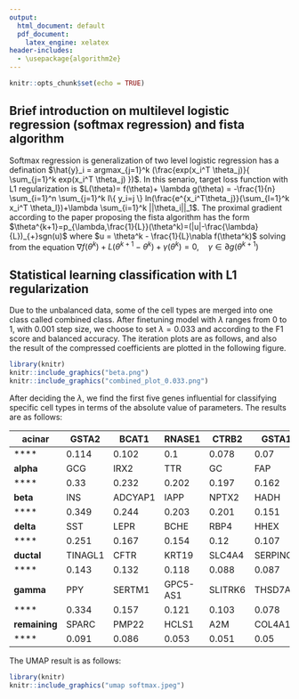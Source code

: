 ```yaml
---
output: 
  html_document: default
  pdf_document:
    latex_engine: xelatex
header-includes:
  - \usepackage{algorithm2e}
---
```


```r
knitr::opts_chunk$set(echo = TRUE)
```

<!--

## Model definition 

$$ \hat{y}_i = argmax_{j=1}^k (\frac{exp(x_i^T \theta_j)}{ \sum_{j=1}^k exp(x_i^T \theta_j) })  $$

## Loss function

$$ L(\theta)= f(\theta)+ \lambda g(\theta) = -\frac{1}{n} \sum_{i=1}^n \sum_{j=1}^k I\{ y_i=j \} ln(\frac{e^{x_i^T\theta_j}}{\sum_{l=1}^k x_i^T \theta_l})+\lambda \sum_{i=1}^k ||\theta_i||_1 $$

## Proximal dradient  and Iterative optimizing via fista algorithm

$$ \nabla f(\theta^k)+L(\theta^{k+1}-\theta^k)+\partial g =0 $$
$$ \theta^{k+1}=p_{\lambda,\frac{1}{L}}(\theta^k)=(|u|-\frac{\lambda}{L})_{+}sgn(u) $$ 
$$ u = \theta^k - \frac{1}{L}\nabla f(\theta^k) $$

\begin{algorithm}[H]
\SetAlgoLined
\textbf{Initialization:} Take \(L_0 = 1\), some \(\eta = 1.1\), and \(\theta_0 \in \mathbb{R}^{p \times k}\). Set \(\gamma_1 = \theta_0, t_1 = 1\).\\
 \While{\(\max\left(\left|\theta_{\text{new}} - \theta_{\text{old}}\right|\right) > 10^{-6}\)}{
  \For{\(m \geq 1\)}{
  Find the smallest nonnegative integers \(i_m\) such that with \(L = \eta^{i_m}L_{m-1}\)\\
  \(F(p_{\lambda,\frac{1}{L}}(\gamma_m)) \leq Q_L(p_{\lambda,\frac{1}{L}}(\gamma_m), \gamma_m)\).\\
  Set \(L_m = \eta^{i_m}L_{m-1}\) and compute\\
  \(\theta_m = p_{\lambda,\frac{1}{L_m}}(\gamma_m)\),\\
  \(t_{m+1} = \frac{1 + \sqrt{1 + 4t_m^2}}{2}\),\\
  \(\gamma_{m+1} = \theta_m + \left(\frac{t_m - 1}{t_{m+1}}\right)(\theta_m - \theta_{m-1})\).
}
}
\caption{FISTA Algorithm}
\end{algorithm}

-->

## Brief introduction on multilevel logistic regression (softmax regression) and fista algorithm

Softmax regression is generalization of two level logistic regression has a defination $\hat{y}_i = argmax_{j=1}^k (\frac{exp(x_i^T \theta_j)}{ \sum_{j=1}^k exp(x_i^T \theta_j) })$. In this senario, target loss function with L1 regularization is $L(\theta)= f(\theta)+ \lambda g(\theta) = -\frac{1}{n} \sum_{i=1}^n \sum_{j=1}^k I\{ y_i=j \} ln(\frac{e^{x_i^T\theta_j}}{\sum_{l=1}^k x_i^T \theta_l})+\lambda \sum_{i=1}^k ||\theta_i||_1$. The proximal gradient according to the paper proposing the fista algorithm has the form $\theta^{k+1}=p_{\lambda,\frac{1}{L}}(\theta^k)=(|u|-\frac{\lambda}{L})_{+}sgn(u)$ where $u = \theta^k - \frac{1}{L}\nabla f(\theta^k)$ solving from the equation $\nabla f(\theta^k)+L(\theta^{k+1}-\theta^k)+\gamma(\theta^k)=0, \quad \gamma \in \partial g(\theta^{k+1})$

## Statistical learning classification with L1 regularization

Due to the unbalanced data, some of the cell types are merged into one class called combined class.
After finetuning model with $\lambda$ ranges from 0 to 1, with 0.001 step size, we choose to set $\lambda = 0.033$ and according to the F1 score and balanced accuracy. 
The iteration plots are as follows, and also the result of the compressed coefficients are plotted in the following figure.

```r
library(knitr)
knitr::include_graphics("beta.png")
knitr::include_graphics("combined_plot_0.033.png")
```

After deciding the $\lambda$, we find the first five genes influential for classifying specific cell types in terms of the absolute value of parameters. The results are as follows:

| **acinar**    | GSTA2   | BCAT1   | RNASE1   | CTRB2   | GSTA1    |
|---------------|---------|---------|----------|---------|----------|
| ****          | 0.114   | 0.102   | 0.1      | 0.078   | 0.07     |
| **alpha**     | GCG     | IRX2    | TTR      | GC      | FAP      |
| ****          | 0.33    | 0.232   | 0.202    | 0.197   | 0.162    |
| **beta**      | INS     | ADCYAP1 | IAPP     | NPTX2   | HADH     |
| ****          | 0.349   | 0.244   | 0.203    | 0.201   | 0.151    |
| **delta**     | SST     | LEPR    | BCHE     | RBP4    | HHEX     |
| ****          | 0.251   | 0.167   | 0.154    | 0.12    | 0.107    |
| **ductal**    | TINAGL1 | CFTR    | KRT19    | SLC4A4  | SERPING1 |
| ****          | 0.143   | 0.132   | 0.118    | 0.088   | 0.087    |
| **gamma**     | PPY     | SERTM1  | GPC5-AS1 | SLITRK6 | THSD7A   |
| ****          | 0.334   | 0.157   | 0.121    | 0.103   | 0.078    |
| **remaining** | SPARC   | PMP22   | HCLS1    | A2M     | COL4A1   |
| ****          | 0.091   | 0.086   | 0.053    | 0.051   | 0.05     |

The UMAP result is as follows:

```r
library(knitr)
knitr::include_graphics("umap softmax.jpeg")

```
